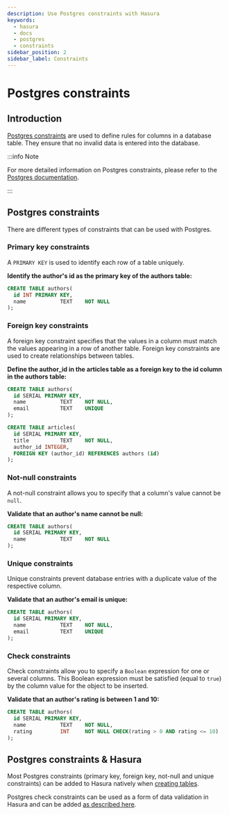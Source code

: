 ```yaml
---
description: Use Postgres constraints with Hasura
keywords:
  - hasura
  - docs
  - postgres
  - constraints
sidebar_position: 2
sidebar_label: Constraints
---
```


# Postgres constraints

## Introduction

[Postgres constraints](https://www.postgresql.org/docs/current/ddl-constraints.html)
are used to define rules for columns in a database table. They ensure
that no invalid data is entered into the database.

:::info Note

For more detailed information on Postgres constraints, please refer to
the [Postgres documentation](https://www.postgresql.org/docs/current/ddl-constraints.html).

:::

## Postgres constraints

There are different types of constraints that can be used with Postgres.

### Primary key constraints

A `PRIMARY KEY` is used to identify each row of a table uniquely.

**Identify the author's id as the primary key of the authors table:**

```sql {2}
CREATE TABLE authors(
  id INT PRIMARY KEY,
  name           TEXT    NOT NULL
);
```

### Foreign key constraints

A foreign key constraint specifies that the values in a column must
match the values appearing in a row of another table. Foreign key
constraints are used to create relationships between tables.

**Define the author_id in the articles table as a foreign key to the id
column in the authors table:**

```sql {11}
CREATE TABLE authors(
  id SERIAL PRIMARY KEY,
  name           TEXT    NOT NULL,
  email          TEXT    UNIQUE
);

CREATE TABLE articles(
  id SERIAL PRIMARY KEY,
  title          TEXT    NOT NULL,
  author_id INTEGER,
  FOREIGN KEY (author_id) REFERENCES authors (id)
);
```

### Not-null constraints

A not-null constraint allows you to specify that a column's value cannot
be `null`.

**Validate that an author's name cannot be null:**

```sql {2,3}
CREATE TABLE authors(
  id SERIAL PRIMARY KEY,
  name           TEXT    NOT NULL
);
```

### Unique constraints

Unique constraints prevent database entries with a duplicate value of
the respective column.

**Validate that an author's email is unique:**

```sql {4}
CREATE TABLE authors(
  id SERIAL PRIMARY KEY,
  name           TEXT    NOT NULL,
  email          TEXT    UNIQUE
);
```

### Check constraints

Check constraints allow you to specify a `Boolean` expression for one or
several columns. This Boolean expression must be satisfied (equal to
`true`) by the column value for the object to be inserted.

**Validate that an author's rating is between 1 and 10:**

```sql {4}
CREATE TABLE authors(
  id SERIAL PRIMARY KEY,
  name           TEXT    NOT NULL,
  rating         INT     NOT NULL CHECK(rating > 0 AND rating <= 10)
);
```

## Postgres constraints & Hasura

Most Postgres constraints (primary key, foreign key, not-null and unique
constraints) can be added to Hasura natively when
[creating tables](/graphql/core/databases/postgres/schema/tables.mdx#pg-create-tables).

Postgres check constraints can be used as a form of data validation in
Hasura and can be added
[as described here](/graphql/core/databases/postgres/schema/data-validations.mdx#pg-data-validations-check-constraints).
